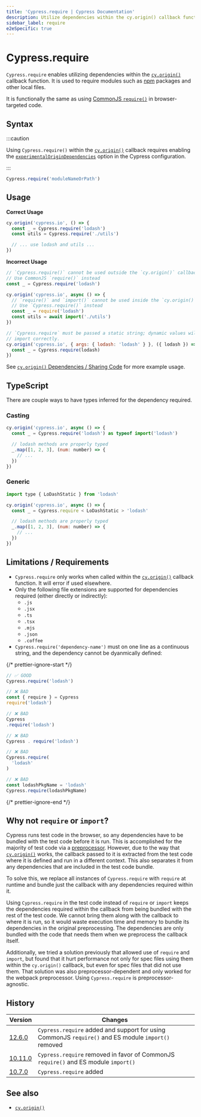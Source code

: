 ```yaml
---
title: 'Cypress.require | Cypress Documentation'
description: Utilize dependencies within the cy.origin() callback function in Cypress.
sidebar_label: require
e2eSpecific: true
---
```


<ProductHeading product="app" />

# Cypress.require

`Cypress.require` enables utilizing dependencies within the
[`cy.origin()`](/api/commands/origin) callback function. It is used to require
modules such as [npm](https://www.npmjs.com/) packages and other local files.

It is functionally the same as using
[CommonJS `require()`](https://nodejs.org/api/modules.html#requireid)
in browser-targeted code.

## Syntax

:::caution

Using `Cypress.require()` within the [`cy.origin()`](/api/commands/origin)
callback requires enabling the
[`experimentalOriginDependencies`](/app/references/experiments#End-to-End-Testing) option in the Cypress configuration.

:::

```js
Cypress.require('moduleNameOrPath')
```

## Usage

<Icon name="check-circle" color="green"></Icon> **Correct Usage**

```js
cy.origin('cypress.io', () => {
  const _ = Cypress.require('lodash')
  const utils = Cypress.require('./utils')

  // ... use lodash and utils ...
})
```

<Icon name="exclamation-triangle" color="red"></Icon> **Incorrect Usage**

```js
// `Cypress.require()` cannot be used outside the `cy.origin()` callback.
// Use CommonJS `require()` instead
const _ = Cypress.require('lodash')

cy.origin('cypress.io', async () => {
  // `require()` and `import()` cannot be used inside the `cy.origin()` callback.
  // Use `Cypress.require()` instead
  const _ = require('lodash')
  const utils = await import('./utils')
})

// `Cypress.require` must be passed a static string; dynamic values will not
// import correctly.
cy.origin('cypress.io', { args: { lodash: 'lodash' } }, ({ lodash }) => {
  const _ = Cypress.require(lodash)
})
```

See
[`cy.origin()` Dependencies / Sharing Code](/api/commands/origin#Dependencies--Sharing-Code)
for more example usage.

## TypeScript

There are couple ways to have types inferred for the dependency required.

### Casting

```js
cy.origin('cypress.io', async () => {
  const _ = Cypress.require('lodash') as typeof import('lodash')

  // lodash methods are properly typed
  _.map([1, 2, 3], (num: number) => {
    // ...
  })
})
```

### Generic

```js
import type { LoDashStatic } from 'lodash'

cy.origin('cypress.io', async () => {
  const _ = Cypress.require < LoDashStatic > 'lodash'

  // lodash methods are properly typed
  _.map([1, 2, 3], (num: number) => {
    // ...
  })
})
```

## Limitations / Requirements

- `Cypress.require` only works when called within the
  [`cy.origin()`](/api/commands/origin) callback function. It will error if used
  elsewhere.
- Only the following file extensions are supported for dependencies required
  (either directly or indirectly):
  - `.js`
  - `.jsx`
  - `.ts`
  - `.tsx`
  - `.mjs`
  - `.json`
  - `.coffee`
- `Cypress.require('dependency-name')` must on one line as a continuous string, and the dependency cannot be dyanmically defined:

{/* prettier-ignore-start */}
```js
// ✅ GOOD
Cypress.require('lodash')

// ❌ BAD
const { require } = Cypress
require('lodash')

// ❌ BAD
Cypress
.require('lodash')

// ❌ BAD
Cypress . require('lodash')

// ❌ BAD
Cypress.require(
  'lodash'
)

// ❌ BAD
const lodashPkgName = 'lodash'
Cypress.require(lodashPkgName)

```
{/* prettier-ignore-end */}

## Why not `require` or `import`?

Cypress runs test code in the browser, so any dependencies have to be bundled
with the test code before it is run. This is accomplished for the majority of
test code via a [preprocessor](/api/node-events/preprocessors-api). However, due to
the way that [`cy.origin()`](/api/commands/origin) works, the callback passed to
it is extracted from the test code where it is defined and run in a different
context. This also separates it from any dependencies that are included in the
test code bundle.

To solve this, we replace all instances of `Cypress.require` with `require` at
runtime and bundle just the callback with any dependencies required within it.

Using `Cypress.require` in the test code instead of `require` or `import` keeps
the dependencies required within the callback from being bundled with the rest
of the test code. We cannot bring them along with the callback to where it is
run, so it would waste execution time and memory to bundle its dependencies in
the original preprocessing. The dependencies are only bundled with the code that
needs them when we preprocess the callback itself.

Additionally, we tried a solution previously that allowed use of `require` and
`import`, but found that it hurt performance not only for spec files using them
within the `cy.origin()` callback, but even for spec files that did not use
them. That solution was also preprocessor-dependent and only worked for the
webpack preprocessor. Using `Cypress.require` is preprocessor-agnostic.

## History

| Version                                      | Changes                                                                                             |
| -------------------------------------------- | --------------------------------------------------------------------------------------------------- |
| [12.6.0](/app/references/changelog#12-6-0)   | `Cypress.require` added and support for using CommonJS `require()` and ES module `import()` removed |
| [10.11.0](/app/references/changelog#10-11-0) | `Cypress.require` removed in favor of CommonJS `require()` and ES module `import()`                 |
| [10.7.0](/app/references/changelog#10-7-0)   | `Cypress.require` added                                                                             |

## See also

- [`cy.origin()`](/api/commands/origin)
